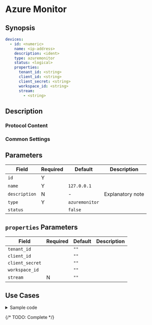 # Azure Monitor

## Synopsis

```yaml
devices:
  - id: <numeric>
    name: <ip-address>
    description: <ident>
    type: azuremonitor
    status: <logical>
    properties:
      tenant_id: <string>
      client_id: <string>
      client_secret: <string>
      workspace_id: <string>
      stream:
        - <string>

```

## Description

### Protocol Content

### Common Settings

<dl>
</dl>

## Parameters

|Field|Required|Default|Description|
|---|---|---|---|
|`id`|Y|||
|`name`|Y|`127.0.0.1`||
|`description`|N|-|Explanatory note|
|`type`|Y|`azuremonitor`||
|`status`||`false`||

## `properties` Parameters

|Field|Required|Default|Description|
|---|---|---|---|
|`tenant_id`||`""`||
|`client_id`||`""`||
|`client_secret`||`""`||
|`workspace_id`||`""`||
|`stream`|N|`""`||

## Use Cases

<details>
<summary>Sample code</summary>
```yaml
```
</details>

{/* TODO: Complete */}